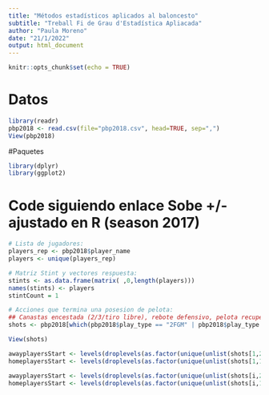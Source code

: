 ```yaml
---
title: "Métodos estadísticos aplicados al baloncesto"
subtitle: "Treball Fi de Grau d'Estadística Apliacada"
author: "Paula Moreno"
date: "21/1/2022"
output: html_document
---
```


```r
knitr::opts_chunk$set(echo = TRUE)
```

# Datos
```r
library(readr)
pbp2018 <- read.csv(file="pbp2018.csv", head=TRUE, sep=",")
View(pbp2018)
```

#Paquetes
```r
library(dplyr)
library(ggplot2)
```

# Code siguiendo enlace Sobe +/- ajustado en R (season 2017)
```r
# Lista de jugadores:
players_rep <- pbp2018$player_name
players <- unique(players_rep)

# Matriz Stint y vectores respuesta:
stints <- as.data.frame(matrix( ,0,length(players)))
names(stints) <- players
stintCount = 1

# Acciones que termina una posesion de pelota:
## Canastas encestada (2/3/tiro libre), rebote defensivo, pelota recuperada
shots <- pbp2018[which(pbp2018$play_type == "2FGM" | pbp2018$play_type == "3FGM" | pbp2018$play_type == "FTM" | pbp2018$play_type == "DRB" | pbp2018$play_type == "TOV"),]

View(shots)

awayplayersStart <- levels(droplevels(as.factor(unique(unlist(shots[1,24:28])))))
homeplayersStart <- levels(droplevels(as.factor(unique(unlist(shots[1,19:23])))))

awayplayersStart <- levels(droplevels(as.factor(unique(unlist(shots[i,24:28])))))
homeplayersStart <- levels(droplevels(as.factor(unique(unlist(shots[i,19:23])))))
```

